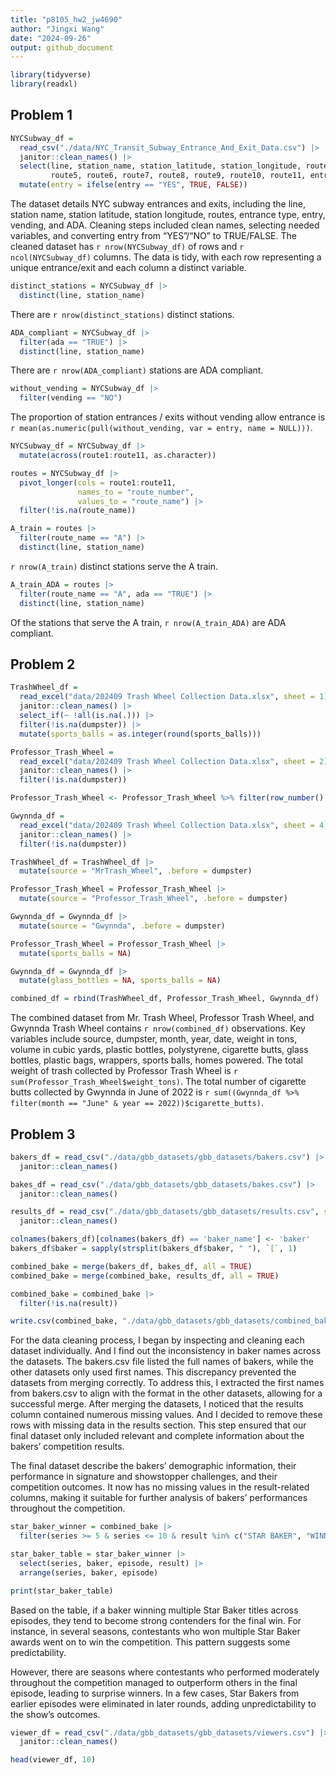 ```yaml
---
title: "p8105_hw2_jw4690"
author: "Jingxi Wang"
date: "2024-09-26"
output: github_document
---
```


```r
library(tidyverse)
library(readxl)
```

## Problem 1

```r
NYCSubway_df = 
  read_csv("./data/NYC_Transit_Subway_Entrance_And_Exit_Data.csv") |>
  janitor::clean_names() |>
  select(line, station_name, station_latitude, station_longitude, route1, route2, route3, route4,
         route5, route6, route7, route8, route9, route10, route11, entry, vending, entrance_type, ada) |>
  mutate(entry = ifelse(entry == "YES", TRUE, FALSE))
```

The dataset details NYC subway entrances and exits, including the line, station name, station latitude, station longitude, routes, entrance type, entry, vending, and ADA. Cleaning steps included clean names, selecting needed variables, and converting entry from "YES"/"NO" to TRUE/FALSE. The cleaned dataset has `r nrow(NYCSubway_df)` of rows and  `r ncol(NYCSubway_df)` columns. The data is tidy, with each row representing a unique entrance/exit and each column a distinct variable.

```r
distinct_stations = NYCSubway_df |>
  distinct(line, station_name)
```

There are `r nrow(distinct_stations)` distinct stations.

```r
ADA_compliant = NYCSubway_df |>
  filter(ada == "TRUE") |>
  distinct(line, station_name)
```

There are `r nrow(ADA_compliant)` stations are ADA compliant.

```r
without_vending = NYCSubway_df |>
  filter(vending == "NO")
```

The proportion of station entrances / exits without vending allow entrance is `r mean(as.numeric(pull(without_vending, var = entry, name = NULL)))`.

```r
NYCSubway_df = NYCSubway_df |>
  mutate(across(route1:route11, as.character))

routes = NYCSubway_df |>
  pivot_longer(cols = route1:route11,
               names_to = "route_number",
               values_to = "route_name") |>
  filter(!is.na(route_name))
```

```r
A_train = routes |>
  filter(route_name == "A") |>
  distinct(line, station_name)
```

`r nrow(A_train)` distinct stations serve the A train.

```r
A_train_ADA = routes |>
  filter(route_name == "A", ada == "TRUE") |>
  distinct(line, station_name)
```

Of the stations that serve the A train, `r nrow(A_train_ADA)` are ADA compliant.

## Problem 2

```r
TrashWheel_df = 
  read_excel("data/202409 Trash Wheel Collection Data.xlsx", sheet = 1) |>
  janitor::clean_names() |>
  select_if(~ !all(is.na(.))) |>
  filter(!is.na(dumpster)) |>
  mutate(sports_balls = as.integer(round(sports_balls)))
```

```r
Professor_Trash_Wheel = 
  read_excel("data/202409 Trash Wheel Collection Data.xlsx", sheet = 2) |>
  janitor::clean_names() |>
  filter(!is.na(dumpster))

Professor_Trash_Wheel <- Professor_Trash_Wheel %>% filter(row_number() <= n()-1)
```


```r
Gwynnda_df = 
  read_excel("data/202409 Trash Wheel Collection Data.xlsx", sheet = 4) |>
  janitor::clean_names() |>
  filter(!is.na(dumpster))
```

```r
TrashWheel_df = TrashWheel_df |>
  mutate(source = "MrTrash_Wheel", .before = dumpster)

Professor_Trash_Wheel = Professor_Trash_Wheel |>
  mutate(source = "Professor_Trash_Wheel", .before = dumpster)

Gwynnda_df = Gwynnda_df |>
  mutate(source = "Gwynnda", .before = dumpster)
```

```r
Professor_Trash_Wheel = Professor_Trash_Wheel |>
  mutate(sports_balls = NA)

Gwynnda_df = Gwynnda_df |>
  mutate(glass_bottles = NA, sports_balls = NA)

combined_df = rbind(TrashWheel_df, Professor_Trash_Wheel, Gwynnda_df)
```

The combined dataset from Mr. Trash Wheel, Professor Trash Wheel, and Gwynnda Trash Wheel contains `r nrow(combined_df)` observations. Key variables include source, dumpster, month, year, date, weight in tons, volume in cubic yards, plastic bottles, polystyrene, cigarette butts, glass bottles, plastic bags, wrappers, sports balls, homes powered. The total weight of trash collected by Professor Trash Wheel is `r sum(Professor_Trash_Wheel$weight_tons)`. The total number of cigarette butts collected by Gwynnda in June of 2022 is `r sum((Gwynnda_df %>% filter(month == "June" & year == 2022))$cigarette_butts)`. 

## Problem 3

```r
bakers_df = read_csv("./data/gbb_datasets/gbb_datasets/bakers.csv") |>
  janitor::clean_names()

bakes_df = read_csv("./data/gbb_datasets/gbb_datasets/bakes.csv") |>
  janitor::clean_names()

results_df = read_csv("./data/gbb_datasets/gbb_datasets/results.csv", skip = 2) |>
  janitor::clean_names()
```

```r
colnames(bakers_df)[colnames(bakers_df) == 'baker_name'] <- 'baker'
bakers_df$baker = sapply(strsplit(bakers_df$baker, " "), `[`, 1)
```

```r
combined_bake = merge(bakers_df, bakes_df, all = TRUE)
combined_bake = merge(combined_bake, results_df, all = TRUE)

combined_bake = combined_bake |>
  filter(!is.na(result))
```

```r
write.csv(combined_bake, "./data/gbb_datasets/gbb_datasets/combined_bake.csv", row.names = FALSE)
```

For the data cleaning process, I began by inspecting and cleaning each dataset individually. And I find out the inconsistency in baker names across the datasets. The bakers.csv file listed the full names of bakers, while the other datasets only used first names. This discrepancy prevented the datasets from merging correctly. To address this, I extracted the first names from bakers.csv to align with the format in the other datasets, allowing for a successful merge. After merging the datasets, I noticed that the results column contained numerous missing values. And I decided to remove these rows with missing data in the results section. This step ensured that our final dataset only included relevant and complete information about the bakers' competition results.

The final dataset describe the bakers' demographic information, their performance in signature and showstopper challenges, and their competition outcomes. It now has no missing values in the result-related columns, making it suitable for further analysis of bakers’ performances throughout the competition. 

```r
star_baker_winner = combined_bake |>
  filter(series >= 5 & series <= 10 & result %in% c("STAR BAKER", "WINNER"))

star_baker_table = star_baker_winner |>
  select(series, baker, episode, result) |>
  arrange(series, baker, episode)

print(star_baker_table)
```

Based on the table,  if a baker winning multiple Star Baker titles across episodes, they tend to become strong contenders for the final win. For instance, in several seasons, contestants who won multiple Star Baker awards went on to win the competition. This pattern suggests some predictability.

However, there are seasons where contestants who performed moderately throughout the competition managed to outperform others in the final episode, leading to surprise winners. In a few cases, Star Bakers from earlier episodes were eliminated in later rounds, adding unpredictability to the show's outcomes.

```r
viewer_df = read_csv("./data/gbb_datasets/gbb_datasets/viewers.csv") |>
  janitor::clean_names()

head(viewer_df, 10)
```

